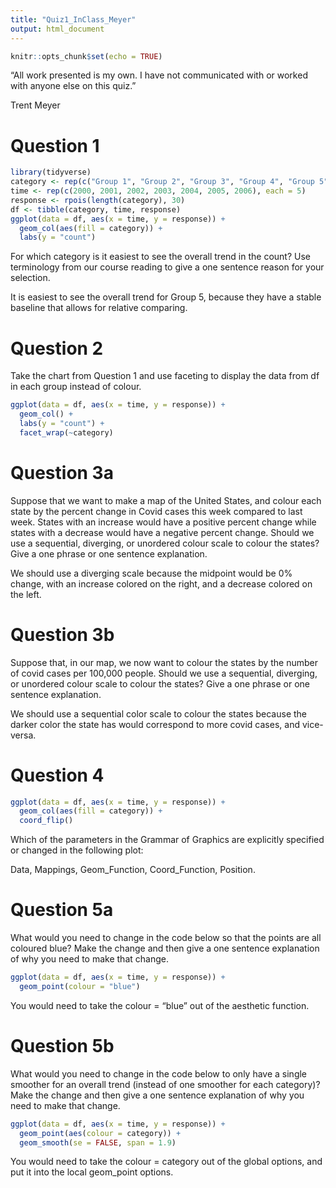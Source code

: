 ```yaml
---
title: "Quiz1_InClass_Meyer"
output: html_document
---
```


```r
knitr::opts_chunk$set(echo = TRUE)
```

“All work presented is my own. I have not communicated with or worked with anyone else on this quiz.”

Trent Meyer

# Question 1
```r
library(tidyverse)
category <- rep(c("Group 1", "Group 2", "Group 3", "Group 4", "Group 5"), 7)
time <- rep(c(2000, 2001, 2002, 2003, 2004, 2005, 2006), each = 5) 
response <- rpois(length(category), 30)
df <- tibble(category, time, response)
ggplot(data = df, aes(x = time, y = response)) +
  geom_col(aes(fill = category)) +
  labs(y = "count")
```

For which category is it easiest to see the overall trend in the count? Use terminology from our course reading to give a one sentence reason for your selection.

It is easiest to see the overall trend for Group 5, because they have a stable baseline that allows for relative comparing.

# Question 2 

Take the chart from Question 1 and use faceting to display the data from df in each group instead of colour.

```r
ggplot(data = df, aes(x = time, y = response)) +
  geom_col() +
  labs(y = "count") + 
  facet_wrap(~category)
```

# Question 3a

Suppose that we want to make a map of the United States, and colour each state by the percent change in Covid cases this week compared to last week. States with an increase would have a positive percent change while states with a decrease would have a negative percent change. Should we use a sequential, diverging, or unordered colour scale to colour the states? Give a one phrase or one sentence explanation.

We should use a diverging scale because the midpoint would be 0% change, with an increase colored on the right, and a decrease colored on the left.

# Question 3b

Suppose that, in our map, we now want to colour the states by the number of covid cases per 100,000 people. Should we use a sequential, diverging, or unordered colour scale to colour the states? Give a one phrase or one sentence explanation.

We should use a sequential color scale to colour the states because the darker color the state has would correspond to more covid cases, and vice-versa.

# Question 4

```r
ggplot(data = df, aes(x = time, y = response)) +
  geom_col(aes(fill = category)) +
  coord_flip()
```

Which of the parameters in the Grammar of Graphics are explicitly specified or changed in the following plot:

Data, Mappings, Geom_Function, Coord_Function, Position.

# Question 5a

What would you need to change in the code below so that the points are all coloured blue? Make the change and then give a one sentence explanation of why you need to make that change.

```r
ggplot(data = df, aes(x = time, y = response)) +
  geom_point(colour = "blue")
```

You would need to take the colour = "blue" out of the aesthetic function.

# Question 5b

What would you need to change in the code below to only have a single smoother for an overall trend (instead of one smoother for each category)? Make the change and then give a one sentence explanation of why you need to make that change.

```r
ggplot(data = df, aes(x = time, y = response)) +
  geom_point(aes(colour = category)) +
  geom_smooth(se = FALSE, span = 1.9)
```

You would need to take the colour = category out of the global options, and put it into the local geom_point options.